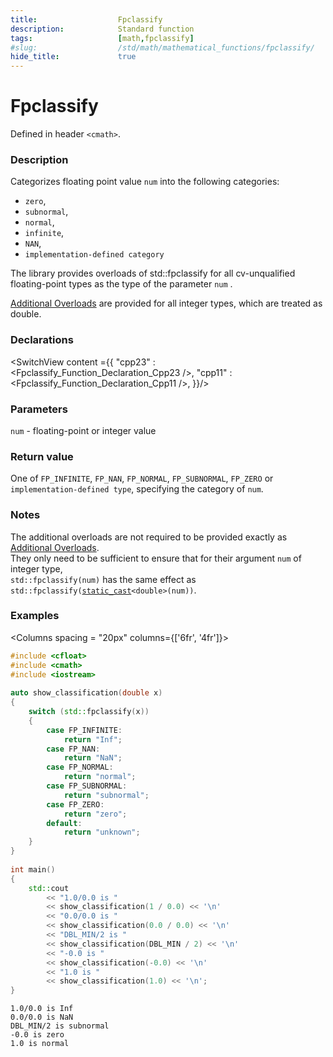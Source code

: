 ```yaml
---
title:                  Fpclassify
description:            Standard function
tags:                   [math,fpclassify]
#slug:                  /std/math/mathematical_functions/fpclassify/
hide_title:             true
---
```




# Fpclassify

Defined in header `<cmath>`.

### Description

Categorizes floating point value <code>num</code> into the following categories: 
* `zero`, 
* `subnormal`,
* `normal`,
* `infinite`,
* `NAN`,
* `implementation-defined category`

<Since v='cpp23'>The library provides overloads of std::fpclassify for all cv-unqualified floating-point types as the type of the parameter <code>num</code> </Since>.<br/>

&#8203;<a href='#declarations'>Additional Overloads</a> are provided for all integer types, which are treated as <span class='col-lb'>double</span>.

### Declarations

<SwitchView content ={{
    "cpp23" : <Fpclassify_Function_Declaration_Cpp23 />,
    "cpp11" : <Fpclassify_Function_Declaration_Cpp11 />,
}}/>

### Parameters
 
&#8203;<code>num</code> - floating-point or integer value

### Return value

One of `FP_INFINITE`, `FP_NAN`, `FP_NORMAL`, `FP_SUBNORMAL`, `FP_ZERO` or `implementation-defined type`, specifying the category of <code>num</code>.

### Notes

The additional overloads are not required to be provided exactly as <a href='#declarations'>Additional Overloads</a>. <br/>
They only need to be sufficient to ensure that for their argument <code>num</code> of integer type, <br/>
`std::fpclassify(num)` has the same effect as <code>std::fpclassify(<a href='/docs/std/lang-support/static_cast'>static_cast</a>&lt;<span class='col-lb'>double</span>&gt;(num))</code>.

### Examples

<Columns spacing = "20px" columns={['6fr', '4fr']}>
<div>

```cpp
#include <cfloat>
#include <cmath>
#include <iostream>
 
auto show_classification(double x)
{
    switch (std::fpclassify(x))
    {
        case FP_INFINITE:
            return "Inf";
        case FP_NAN:
            return "NaN";
        case FP_NORMAL:
            return "normal";
        case FP_SUBNORMAL:
            return "subnormal";
        case FP_ZERO:
            return "zero";
        default:
            return "unknown";
    }
}
 
int main()
{
    std::cout 
        << "1.0/0.0 is " 
        << show_classification(1 / 0.0) << '\n'
        << "0.0/0.0 is " 
        << show_classification(0.0 / 0.0) << '\n'
        << "DBL_MIN/2 is " 
        << show_classification(DBL_MIN / 2) << '\n'
        << "-0.0 is " 
        << show_classification(-0.0) << '\n'
        << "1.0 is " 
        << show_classification(1.0) << '\n';
}

```

</div><div>

```plaintext title="Result"
1.0/0.0 is Inf
0.0/0.0 is NaN
DBL_MIN/2 is subnormal
-0.0 is zero
1.0 is normal
```

</div>
</Columns>
